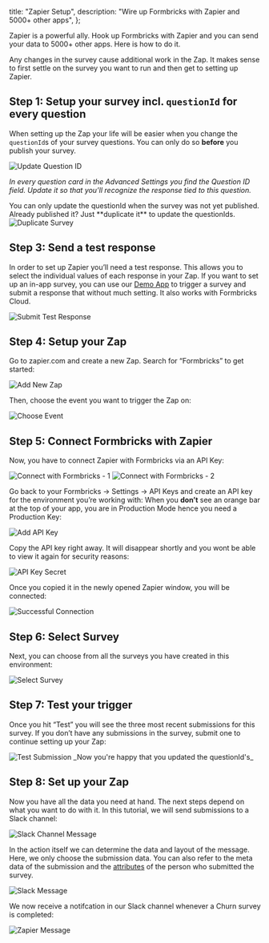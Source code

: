 

  title: "Zapier Setup",
  description: "Wire up Formbricks with Zapier and 5000+ other apps",
};

Zapier is a powerful ally. Hook up Formbricks with Zapier and you can send your data to 5000+ other apps. Here is how to do it.

<Callout title="Nail down your survey first" type="note">
  Any changes in the survey cause additional work in the Zap. It makes sense to first settle on the survey you
  want to run and then get to setting up Zapier.
</Callout>

## Step 1: Setup your survey incl. `questionId` for every question

When setting up the Zap your life will be easier when you change the `questionId`s of your survey questions. You can only do so **before** you publish your survey.

<Image src={UpdateQuestionId} alt="Update Question ID" quality="100" className="rounded-lg" />

_In every question card in the Advanced Settings you find the Question ID field. Update it so that you’ll recognize the response tied to this question._

<Callout title="Already published? Duplicate survey" type="note">
  You can only update the questionId when the survey was not yet published. Already published it? Just
  **duplicate it** to update the questionIds.
  <Image src={DuplicateSurvey} alt="Duplicate Survey" quality="100" className="rounded-lg" />
</Callout>

## Step 3: Send a test response

In order to set up Zapier you’ll need a test response. This allows you to select the individual values of each response in your Zap. If you want to set up an in-app survey, you can use our [Demo App](/docs/contributing/demo) to trigger a survey and submit a response that without much setting. It also works with Formbricks Cloud.

<Image src={SubmitTestResponse} alt="Submit Test Response" quality="100" className="rounded-lg" />

## Step 4: Setup your Zap

Go to zapier.com and create a new Zap. Search for “Formbricks” to get started:

<Image src={AddNewZap} alt="Add New Zap" quality="100" className="rounded-lg" />

Then, choose the event you want to trigger the Zap on:

<Image src={ChooseEvent} alt="Choose Event" quality="100" className="rounded-lg" />

## Step 5: Connect Formbricks with Zapier

Now, you have to connect Zapier with Formbricks via an API Key:

<Image src={ConnectWithFB1} alt="Connect with Formbricks - 1" quality="100" className="rounded-lg" />
<Image src={ConnectWithFB2} alt="Connect with Formbricks - 2" quality="100" className="rounded-lg" />

Go back to your Formbricks → Settings → API Keys and create an API key for the environment you’re working with: When you **don’t** see an orange bar at the top of your app, you are in Production Mode hence you need a Production Key:

<Image src={AddApiKey} alt="Add API Key" quality="100" className="rounded-lg" />

Copy the API key right away. It will disappear shortly and you wont be able to view it again for security reasons:

<Image src={ApiKeySecret} alt="API Key Secret" quality="100" className="rounded-lg" />

Once you copied it in the newly opened Zapier window, you will be connected:

<Image src={SuccessConnection} alt="Successful Connection" quality="100" className="rounded-lg" />

## Step 6: Select Survey

Next, you can choose from all the surveys you have created in this environment:

<Image src={SelectSurvey} alt="Select Survey" quality="100" className="rounded-lg" />

## Step 7: Test your trigger

Once you hit “Test” you will see the three most recent submissions for this survey. If you don’t have any submissions in the survey, submit one to continue setting up your Zap:

<Image src={TestSubmission} alt="Test Submission" quality="100" className="rounded-lg" />
_Now you're happy that you updated the questionId's_

## Step 8: Set up your Zap

Now you have all the data you need at hand. The next steps depend on what you want to do with it. In this tutorial, we will send submissions to a Slack channel:

<Image src={SlackChannelMsg} alt="Slack Channel Message" quality="100" className="rounded-lg" />

In the action itself we can determine the data and layout of the message. Here, we only choose the submission data. You can also refer to the meta data of the submission and the [attributes](/docs/attributes/why) of the person who submitted the survey.

<Image src={SlackMsg} alt="Slack Message" quality="100" className="rounded-lg" />

We now receive a notifcation in our Slack channel whenever a Churn survey is completed:

<Image src={ZapierMessage} alt="Zapier Message" quality="100" className="rounded-lg" />

